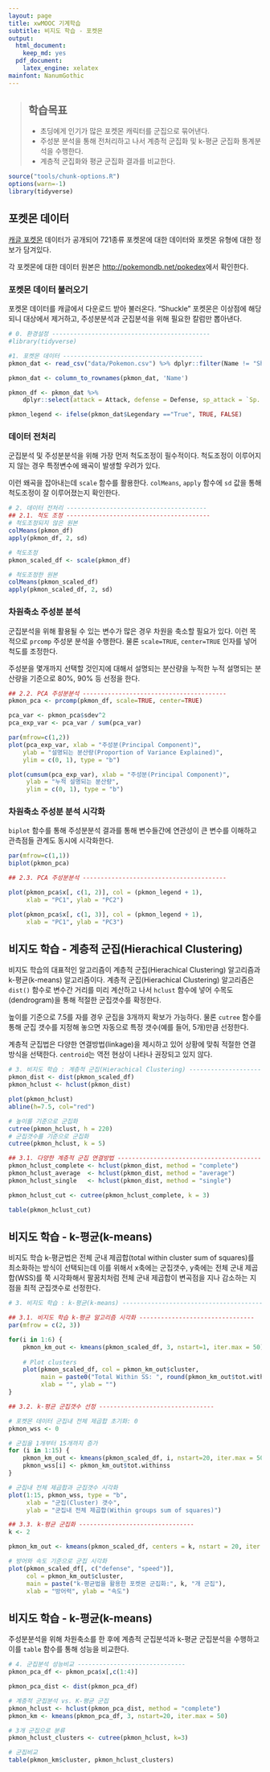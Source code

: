 ```yaml
---
layout: page
title: xwMOOC 기계학습
subtitle: 비지도 학습 - 포켓몬
output:
  html_document: 
    keep_md: yes
  pdf_document:
    latex_engine: xelatex
mainfont: NanumGothic
---
```

 
> ## 학습목표 {.objectives}
>
> * 초딩에게 인기가 많은 포켓몬 캐릭터를 군집으로 묶어낸다.
> * 주성분 분석을 통해 전처리하고 나서 계층적 군집화 및 k-평균 군집화 통계분석을 수행한다.
> * 계층적 군집화와 평균 군집화 결과를 비교한다.


``` r
source("tools/chunk-options.R")
options(warn=-1)
library(tidyverse)
```

## 포켓몬 데이터

[캐글 포켓몬](https://www.kaggle.com/abcsds/pokemon) 데이터가 공개되어 
721종류 포켓몬에 대한 데이터와 포켓몬 유형에 대한 정보가 담겨있다.

각 포켓몬에 대한 데이터 원본은 [http://pokemondb.net/pokedex](http://pokemondb.net/pokedex)에서 확인한다.

### 포켓몬 데이터 불러오기

포켓몬 데이터를 캐글에서 다운로드 받아 불러온다. 
"Shuckle" 포켓몬은 이상점에 해당되니 대상에서 제거하고, 주성분분석과 군집분석을 위해 필요한 칼럼만 뽑아낸다.

``` r
# 0. 환경설정 --------------------------------------------
#library(tidyverse)

#1. 포켓몬 데이터 ---------------------------------------
pkmon_dat <- read_csv("data/Pokemon.csv") %>% dplyr::filter(Name != "Shuckle")

pkmon_dat <- column_to_rownames(pkmon_dat, 'Name')

pkmon_df <- pkmon_dat %>%  
    dplyr::select(attack = Attack, defense = Defense, sp_attack = `Sp. Atk`, sp_defense =`Sp. Def`, speed = Speed) 

pkmon_legend <- ifelse(pkmon_dat$Legendary =="True", TRUE, FALSE)
```

### 데이터 전처리

군집분석 및 주성분분석을 위해 가장 먼저 척도조정이 필수적이다.
척도조정이 이루어지지 않는 경우 특정변수에 왜곡이 발생할 우려가 있다.

이런 왜곡을 잡아내는데 `scale` 함수를 활용한다. `colMeans`, `apply` 함수에 `sd` 값을 통해 
척도조정이 잘 이루어졌는지 확인한다.

``` r
# 2. 데이터 전처리 ---------------------------------------
## 2.1. 척도 조정 ----------------------------------------
# 척도조정되지 않은 원본
colMeans(pkmon_df)
apply(pkmon_df, 2, sd)

# 척도조정
pkmon_scaled_df <- scale(pkmon_df)

# 척도조정한 원본
colMeans(pkmon_scaled_df)
apply(pkmon_scaled_df, 2, sd)
```

### 차원축소 주성분 분석

군집분석을 위해 활용될 수 있는 변수가 많은 경우 차원을 축소할 필요가 있다.
이런 목적으로 `prcomp` 주성분 분석을 수행한다. 물론 `scale=TRUE`, `center=TRUE` 인자를 넣어
척도를 조정한다.

주성분을 몇개까지 선택할 것인지에 대해서 설명되는 분산량을 누적한 누적 설명되는 분산량을 기준으로 80%, 90% 등 선정을 한다.

``` r
## 2.2. PCA 주성분분석 ----------------------------------------
pkmon_pca <- prcomp(pkmon_df, scale=TRUE, center=TRUE)

pca_var <- pkmon_pca$sdev^2
pca_exp_var <- pca_var / sum(pca_var)

par(mfrow=c(1,2))
plot(pca_exp_var, xlab = "주성분(Principal Component)",
    ylab = "설명되는 분산량(Proportion of Variance Explained)",
    ylim = c(0, 1), type = "b")

plot(cumsum(pca_exp_var), xlab = "주성분(Principal Component)",
     ylab = "누적 설명되는 분산량",
     ylim = c(0, 1), type = "b")
```

### 차원축소 주성분 분석 시각화

`biplot` 함수를 통해 주성분분석 결과를 통해 변수들간에 연관성이 큰 변수를 이해하고 관측점들 관계도 동시에 시각화한다.

``` r
par(mfrow=c(1,1))
biplot(pkmon_pca)

## 2.3. PCA 주성분분석 ----------------------------------------

plot(pkmon_pca$x[, c(1, 2)], col = (pkmon_legend + 1), 
     xlab = "PC1", ylab = "PC2")

plot(pkmon_pca$x[, c(1, 3)], col = (pkmon_legend + 1), 
     xlab = "PC1", ylab = "PC3")
```

## 비지도 학습 - 계층적 군집(Hierachical Clustering)

비지도 학습의 대표적인 알고리즘이 계층적 군집(Hierachical Clustering) 알고리즘과 
 k-평균(k-means) 알고리즘이다. 계층적 군집(Hierachical Clustering) 알고리즘은
`dist()` 함수로 변수간 거리를 미리 계산하고 나서 `hclust` 함수에 넣어 수목도(dendrogram)을 통해 적절한 군집갯수를 확정한다.

높이를 기준으로 7.5를 자를 경우 군집을 3개까지 확보가 가능하다.
물론 `cutree` 함수를 통해 군집 갯수를 지정해 놓으면 자동으로 특정 갯수(예를 들어, 5개)만큼 선정한다.

계층적 군집법은 다양한 연결방법(linkage)을 제시하고 있어 상황에 맞춰 적절한 연결방식을 선택한다.
`centroid`는 역전 현상이 나타나 권장되고 있지 않다.

``` r
# 3. 비지도 학습 : 계층적 군집(Hierachical Clustering) -----------------------------------------
pkmon_dist <- dist(pkmon_scaled_df)
pkmon_hclust <- hclust(pkmon_dist)

plot(pkmon_hclust)
abline(h=7.5, col="red")

# 높이를 기준으로 군집화
cutree(pkmon_hclust, h = 220)
# 군집갯수를 기준으로 군집화
cutree(pkmon_hclust, k = 5)

## 3.1. 다양한 계층적 군집 연결방법 -----------------------------------------------------
pkmon_hclust_complete <- hclust(pkmon_dist, method = "complete")
pkmon_hclust_average  <- hclust(pkmon_dist, method = "average")
pkmon_hclust_single   <- hclust(pkmon_dist, method = "single")

pkmon_hclust_cut <- cutree(pkmon_hclust_complete, k = 3)

table(pkmon_hclust_cut)
```

## 비지도 학습 - k-평균(k-means) 

비지도 학습 k-평균법은 전체 군내 제곱합(total within cluster sum of squares)를 
최소화하는 방식이 선택되는데 이를 위해서 x축에는 군집갯수, y축에는 전체 군내 제곱합(WSS)를 쭉 시각화해서
팔꿈치처럼 전체 군내 제곱합이 변곡점을 지나 감소하는 지점을 최적 군집갯수로 선정한다.


``` r
# 3. 비지도 학습 : k-평균(k-means) -----------------------------------------

## 3.1. 비지도 학습 k-평균 알고리즘 시각화 --------------------------------
par(mfrow = c(2, 3))

for(i in 1:6) {
    pkmon_km_out <- kmeans(pkmon_scaled_df, 3, nstart=1, iter.max = 50)
    
    # Plot clusters
    plot(pkmon_scaled_df, col = pkmon_km_out$cluster, 
         main = paste0("Total Within SS: ", round(pkmon_km_out$tot.withinss, 0)), 
         xlab = "", ylab = "")
}

## 3.2. k-평균 군집갯수 선정 --------------------------------

# 포켓몬 데이터 군집내 전체 제곱합 초기화: 0
pkmon_wss <- 0

# 군집을 1개부터 15개까지 증가
for (i in 1:15) {
    pkmon_km_out <- kmeans(pkmon_scaled_df, i, nstart=20, iter.max = 50)
    pkmon_wss[i] <- pkmon_km_out$tot.withinss
}

# 군집내 전체 제곱합과 군집갯수 시각화 
plot(1:15, pkmon_wss, type = "b", 
     xlab = "군집(Cluster) 갯수", 
     ylab = "군집내 전체 제곱합(Within groups sum of squares)")

## 3.3. k-평균 군집화 --------------------------------
k <- 2

pkmon_km_out <- kmeans(pkmon_scaled_df, centers = k, nstart = 20, iter.max = 50)

# 방어와 속도 기준으로 군집 시각화 
plot(pkmon_scaled_df[, c("defense", "speed")],
     col = pkmon_km_out$cluster,
     main = paste("k-평균법을 활용한 포켓몬 군집화:", k, "개 군집"),
     xlab = "방어력", ylab = "속도")
```

## 비지도 학습 - k-평균(k-means) 

주성분분석을 위해 차원축소를 한 후에 계층적 군집분석과 k-평균 군집분석을 수행하고 
이를 `table` 함수를 통해 성능을 비교한다.

``` r
# 4. 군집분석 성능비교 ------------------------------
pkmon_pca_df <- pkmon_pca$x[,c(1:4)]

pkmon_pca_dist <- dist(pkmon_pca_df)

# 계층적 군집분석 vs. K-평균 군집
pkmon_hclust <- hclust(pkmon_pca_dist, method = "complete")
pkmon_km <- kmeans(pkmon_pca_df, 3, nstart=20, iter.max = 50)

# 3개 군집으로 분류
pkmon_hclust_clusters <- cutree(pkmon_hclust, k=3)

# 군집비교
table(pkmon_km$cluster, pkmon_hclust_clusters)
```


